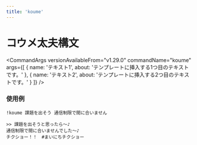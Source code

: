 ```yaml
---
title: 'koume'
---
```



# コウメ太夫構文

<CommandArgs
  versionAvailableFrom="v1.29.0"
  commandName="koume"
  args={[
    {
      name: 'テキスト1',
      about: 'テンプレートに挿入する1つ目のテキストです。'
    },
    {
      name: 'テキスト2',
      about: 'テンプレートに挿入する2つ目のテキストです。'
    }
  ]}
/>

### 使用例

`!koume 課題を出そう 通信制限で間に合いません`

```
>> 課題を出そうと思ったら〜♪
通信制限で間に合いませんでした〜♪
チクショー！！　#まいにちチクショー
```
